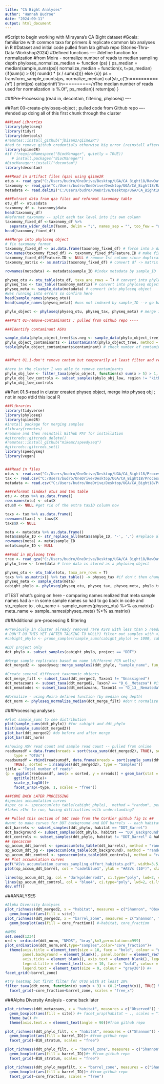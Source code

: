 ```yaml
---
title: "CA Bight Analyses"
author: "Hannah Budroe"
date: "2024-09-11"
output: html_document
---
```


#Script to begin working with Mirayana's CA Bight dataset
#Goals: familiarize with common taxa for primers & replicate common lab analyses in R
#Dataset and initial code pulled from lab github repo (Stories-Thru-Data-Workshop2024)
#Defined functions ----
#define function for normalization
#from Moira - normalize number of reads to median sampling depth
phyloseq_normalize_median <- function (ps) { 
  ps_median = median(sample_sums(ps))
  normalize_median = function(x, t=ps_median) (if(sum(x) > 0){ round(t * (x / sum(x)))} else {x})
  ps = transform_sample_counts(ps, normalize_median)
  cat(str_c("/n========== /n") )
  print(ps)
  cat(sprintf("/n==========/nThe median number of reads used for normalization is  %.0f", ps_median))
  return(ps)
}

###Pre-Processing (read in, decontam, filtering, phyloseq) ----

##Part 00-create-phyloseq-object ; pulled code from Github repo ----
#ended up doing all of this first chunk through the cluster
```r
###Load Libraries 
library(phyloseq)
library(tidyr)
library(devtools)
#remotes::install_github("jbisanz/qiime2R")
#had to remove github credentials otherwise big error (reinstall afterwards) 
library(qiime2R)
#if (!requireNamespace("BiocManager", quietly = TRUE))
   # install.packages("BiocManager")
#BiocManager::install("decontam")
library(decontam)

###Read in artifact files (qza) using qiime2R
otus <- read_qza("C:/Users/budro/OneDrive/Desktop/UGA/CA_Bight18/RawData/03-dada2-independent-table.qza")
taxonomy <- read_qza("C:/Users/budro/OneDrive/Desktop/UGA/CA_Bight18/RawData/04-taxonomy-independent-classification.qza")
metadata <- read.delim2("C:/Users/budro/OneDrive/Desktop/UGA/CA_Bight18/RawData/metadata_SONGS_CABight_DDT.txt") #reads in fine without (... sep = "/t", row.names = 1)

###Extract data from qza files and reformat taxonomy table
otu_df <- otus$data
taxonomy_df <- taxonomy$data
head(taxonomy_df)
#Reformat taxonomy -- split each tax level into its own column
taxonomy_fixed_df <-taxonomy_df %>%
  separate_wider_delim(Taxon, delim = ";", names_sep = "", too_few = "align_start")
head(taxonomy_fixed_df)

###Merge into phyloseq object
# fix taxonomy format 
taxonomy_fixed_df <- as.data.frame(taxonomy_fixed_df) # force into a dataframe - was tibble
row.names(taxonomy_fixed_df) <- taxonomy_fixed_df$Feature.ID # make first column into row names
taxonomy_fixed_df$Feature.ID <- NULL # remove 1st column since duplicated in index + col
taxonomy_matrix <- as.matrix(taxonomy_fixed_df) # convert df -> matrix for physeq input

rownames(metadata) <- metadata$sample_ID #index metadata by sample_ID

physeq_otu <- otu_table(otu_df, taxa_are_rows = T) # convert into phyloseq object
physeq_tax <- tax_table(taxonomy_matrix) # convert into phyloseq object
physeq_meta <- sample_data(metadata) # convert into phyloseq object
#was running into errors so confirm here
head(sample_names(physeq_otu))
head(sample_names(physeq_meta)) #was not indexed by sample_ID --> go back and index

phylo_object <- phyloseq(physeq_otu, physeq_tax, physeq_meta) # merge into phyloseq object

###Part 01-remove-contaminants ; pulled from Github repo ----

###Identify contaminant ASVs 

sample_data(phylo_object_tree)$is.neg <- sample_data(phylo_object_tree)$sample_control == "control" # create a sample-variable for contaminants
phylo_object_contaminants <- isContaminant(phylo_object_tree, method = "prevalence", neg="is.neg", threshold=0.5, detailed = TRUE, normalize = TRUE) # detect contaminants based on control samples and their ASV prevalance
table(phylo_object_contaminants$contaminant) # check number of contaminant ASVs


###Part 01.1-don't remove contam but temporarily at least filter and remove pos/neg controls

#here in the cluster I was able to remove contaminants
phylo_obj_low <- filter_taxa(phylo_object, function(x) sum(x > 5) > 1, TRUE) # remove ASVs that are rare in each sample 
phylo_obj_low_controls <- subset_samples(phylo_obj_low, region != "kitblank" & region!= "negativecontrol" & region != "positivecontrol") ## Remove blanks and positive controls
phylo_obj_low_controls
```

##Part 01.5-read in cluster created physeq object, merge into physeq obj ; not in repo
#did this local R
```r
###libraries
library(tidyverse)
library(phyloseq)
library(qiime2R)
#install package for merging samples
#library(remotes)
#remove and then reinstall Github PAT for installation
#gitcreds::gitcreds_delete()
#remotes::install_github("mikemc/speedyseq")
#gitcreds::gitcreds_set()
library(speedyseq)
library(vegan)


###Read in files
otus <- read.csv("C:/Users/budro/OneDrive/Desktop/UGA/CA_Bight18/ProcessedData/contam_removed/CA_Bight_otutable_sans_contam_low_controls.csv")
tax <- read.csv("C:/Users/budro/OneDrive/Desktop/UGA/CA_Bight18/ProcessedData/contam_removed/CA_Bight_taxtable_sans_contam_low_controls.csv")
metadata <- read.csv("C:/Users/budro/OneDrive/Desktop/UGA/CA_Bight18/ProcessedData/contam_removed/CA_Bight_metadata_sans_contam_low_controls.csv")

###reformat (index) otus and tax table
otu <- otus %>% as.data.frame()
row.names(otu) <- otu$X
otu$X <- NULL #get rid of the extra taxID column now

taxs <- tax %>% as.data.frame()
rownames(taxs) <- taxs$X
taxs$X <- NULL

meta <- metadata %>% as.data.frame()
meta$sample_ID <- str_replace_all(meta$sample_ID, '-', '.') #replace all '-' in sample names with '.' to match up with otus (otherwise 1/2 samples dropped when phyloseq obj merge)
rownames(meta) <- meta$sample_ID
meta$sample_ID <- NULL

###add in phyloseq tree
tree <- read_qza("C:/Users/budro/OneDrive/Desktop/UGA/CA_Bight18/RawData/05-phylogeny-independent-tree-midrooted.qza")
phylo_tree <- tree$data # tree data is stored as a phyloseq object

physeq_otu <- otu_table(otu, taxa_are_rows = T) 
taxs %>% as.matrix() %>% tax_table() -> physeq_tax #if don't then changes hash index
physeq_meta <- sample_data(meta)
cabight_phylo <- phyloseq(physeq_otu, physeq_tax, physeq_meta, phylo_tree)
```
#TEST what's going on here - comparing names realized that meta sample names had a - in some sample names so had to go back in code and str_replace to .
otu_name <- sample_names(physeq_otu) %>% as.matrix()
meta_name <- sample_names(physeq_meta) %>% as.matrix()

###Additional pre-processing & filtering 
```r
#Previously in cluster already removed rare ASVs with less than 5 reads
# DON'T DO THIS YET (AFTER TALKING TO HOLLY) filter out samples with <1k reads
#cabight_phylo <- prune_samples(sample_sums(cabight_phylo) >= 1000, cabight_phylo)

#DDT project only
ddt_phylo <- subset_samples(cabight_phylo, project == "DDT")

#Merge sample replicates based on name (different PCR wells)
ddt_merged2 <- speedyseq::merge_samples2(ddt_phylo, "sample_name", fun_otu = sum, FALSE) #This works? double check but looks way better

#Create several different taxonomic objects
ddt_merge_filt <- subset_taxa(ddt_merged2, Taxon1 != "Unassigned") 
ddt_metazoans <- subset_taxa(ddt_merged2, Taxon7 == "D_6__Metazoa") #if want just the barrel and background (not other controls) B18_stratum == "DDT_Barrel" | habitat == "DDT_Background"
ddt_nematodes <- subset_taxa(ddt_metazoans, Taxon14 == "D_13__Nematoda")

#Normalize - using Moira defined function (by median seq depth)
ddt_norm <- phyloseq_normalize_median(ddt_merge_filt) #don't normalize yet?

````

###Processing analyses
```r
#Plot sample_sums to see distribution
plot(sample_sums(ddt_phylo)) #for cabight and ddt_phylo
hist(sample_sums(ddt_merged2))
plot_bar(ddt_merged2) #do before and after merge
plot_bar(ddt_norm)

#showing ASV read count and sample read count -- pulled from online
readsumsdf = data.frame(nreads = sort(taxa_sums(ddt_merged2), TRUE), sorted = 1:ntaxa(ddt_merged2), 
    type = "OTUs")
readsumsdf = rbind(readsumsdf, data.frame(nreads = sort(sample_sums(ddt_merged2), 
    TRUE), sorted = 1:nsamples(ddt_merged2), type = "Samples"))
title = "Total number of reads"
(p = ggplot(readsumsdf, aes(x = sorted, y = nreads)) + geom_bar(stat = "identity")+
    ggtitle(title)+
    scale_y_log10()+
    facet_wrap(~type, 1, scales = "free"))

###COME BACK LATER PROCESSING
#species accumulation curves
#spec_ca <- specaccum(otu_table(cabight_phylo),  method = "random", permutations = 100)
#takes >1hr to run, having difficulties with understanding?

## Pulled this section of SAC code from the Cordier github fig 1c ##
#want to make curves for DDT background and DDT barrels -- each habitat
ddt_barrels <- subset_samples(ddt_phylo, habitat == "DDT_Barrel")
ddt_background <- subset_samples(ddt_phylo, habitat == "DDT_Background")
ddt_controls <- subset_samples(ddt_phylo, habitat != "DDT_Barrel" & habitat != "DDT_Background" )
## specaccum 
sp_accum_ddt_barrel <- specaccum(otu_table(ddt_barrels), method = "random")
sp_accum_ddt_bg <- specaccum(otu_table(ddt_background), method = "random")
sp_accum_ddt_control <- specaccum(otu_table(ddt_controls), method = "random")
## Plot accumulation curves
pdf("ASVs_accumulation_curves_sampling_effort_habitats.pdf", width=3.5, height=4)
plot(sp_accum_ddt_barrel, col = "cadetblue1", ylab = "#ASVs (10³)", xlab = "#Samples", ci.type="poly", lwd=2, ylim= c(1,length(otu_table(ddt_barrels))+1000), ci.lty=0, ci.col=alpha("cadetblue1", alpha = 0.2), cex.axis=0.6)

lines(sp_accum_ddt_bg, col = "darkgoldenrod1", ci.type="poly", lwd=2, ci.lty=0, ci.col=alpha("darkgoldenrod1", alpha = 0.2))
lines(sp_accum_ddt_control, col = "blue4", ci.type="poly", lwd=2, ci.lty=0, ci.col=alpha("blue4", alpha = 0.2))
dev.off()
```


###ANALYSES
```r
#Alpha Diversity Analyses
plot_richness(ddt_merged2, x = "habitat", measures = c("Shannon", "Observed")) +
  geom_boxplot(aes(fill = site)) 
plot_richness(ddt_merged2, x = "barrel_zone", measures = c("Shannon", "Observed")) +
  geom_boxplot(aes(fill = core_fraction)) #~habitat, core_fraction

#NMDS
set.seed(1234)
ord <- ordinate(ddt_norm, "NMDS", "bray",k=3,permutations=999)
plot_ordination(ddt_norm,ord,type="samples",color="core_fraction")+
  theme(axis.title = element_text(size = 10, face = "bold", colour = "grey30"), 
        panel.background = element_blank(), panel.border = element_rect(fill = NA, colour = "grey30"), 
        axis.ticks = element_blank(), axis.text = element_blank(), legend.key = element_blank(), 
        legend.title = element_text(size = 10, face = "bold", colour = "grey30"), 
        legend.text = element_text(size = 9, colour = "grey30")) #+
facet_grid(~barrel_zone)

#try heatmap but first filter for OTUs with at least 20%
filter_taxa(ddt_norm, function(x) sum(x > 3) > (0.2*length(x)), TRUE) %>% plot_heatmap(, method = "NMDS", distance = "bray")+
  facet_grid(~core_fraction+barrel_zone, scales = "free_x")
```












###Alpha Diversity Analysis - come back later
```r

plot_richness(ddt_metazoans, x = "habitat", measures = c("Observed")) +
  geom_boxplot(aes(fill = site)) #+ facet_wrap(habitat ~ ., scales = "free", drop = TRUE, ncol = 2, shrink = T) +
  theme_bw() #+
  theme(axis.text.x = element_text(angle = 90))#from github repo

plot_richness(ddt_phylo_filt, x = "habitat", measures = c("Shannon")) +
  geom_boxplot(aes(fill = barrel_ID))+ #from github repo
  facet_grid(~B18_stratum, scales = "free")

plot_richness(ddt_phylo_filt, x = "barrel_zone", measures = c("Shannon")) +
  geom_boxplot(aes(fill = barrel_ID))#+ #from github repo
  facet_grid(~B18_stratum, scales = "free")

plot_richness(ddt_phylo_megafilt, x = "barrel_zone", measures = c("Shannon")) +
  geom_boxplot(aes(fill = barrel_ID))+ #from github repo
  facet_grid(~core_fraction, scales = "free") 

```



